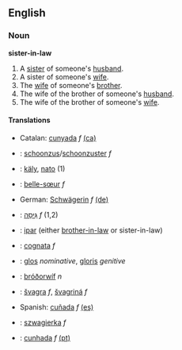 ==English==
===Noun===
'''sister-in-law'''
#A [[sister]] of someone's [[husband]].
#A sister of someone's [[wife]].
#The [[wife]] of someone's [[brother]].
#The wife of the brother of someone's [[husband]].
#The wife of the brother of someone's [[wife]].

====Translations====
*Catalan: [[cunyada]] ''f'' [[:ca:cunyada|(ca)]] 
*{{nl}}: [[schoonzus]]/[[schoonzuster]] ''f''
*{{fi}}: [[käly]], [[nato]] (1)
*{{fr}}: [[belle-sœur]] ''f''
*German: [[Schwägerin]] ''f'' [[:de:Schwägerin|(de)]] 
*{{he}}: [[גִּיסָה]] ''f'' (1,2)
*{{id}}: [[ipar]] (either [[brother-in-law]] or sister-in-law)
*{{it}}: [[cognata]] ''f''
*{{la}}: [[glos]] ''nominative'', [[gloris]] ''genitive''
*{{ang}}: [[bróðorwíf]] ''n''
*{{sk}}: [[švagra]] ''f'', [[švagriná]] ''f''
*Spanish: [[cuñada]] ''f'' [[:es:cuñada|(es)]] 
*{{pl}}: [[szwagierka]] ''f''
*{{pt}}: [[cunhada]] ''f'' [[:pt:cunhada|(pt)]]